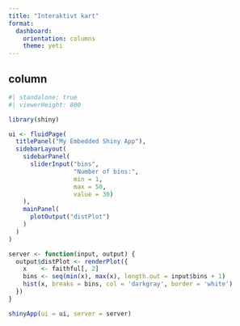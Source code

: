 ```yaml
---
title: "Interaktivt kart"
format: 
  dashboard:
    orientation: columns
    theme: yeti
---
```


## column

```r
#| standalone: true
#| viewerHeight: 800

library(shiny)

ui <- fluidPage(
  titlePanel("My Embedded Shiny App"),
  sidebarLayout(
    sidebarPanel(
      sliderInput("bins",
                  "Number of bins:",
                  min = 1,
                  max = 50,
                  value = 30)
    ),
    mainPanel(
      plotOutput("distPlot")
    )
  )
)

server <- function(input, output) {
  output$distPlot <- renderPlot({
    x    <- faithful[, 2]
    bins <- seq(min(x), max(x), length.out = input$bins + 1)
    hist(x, breaks = bins, col = 'darkgray', border = 'white')
  })
}

shinyApp(ui = ui, server = server)
```
